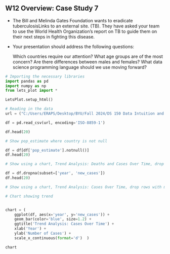 ## W12 Overview: Case Study 7
- The Bill and Melinda Gates Foundation wants to eradicate tuberculosisLinks to an external site. (TB). They have asked your team to use the World Health Organization’s report on TB to guide them on their next steps in fighting this disease.

- Your presentation should address the following questions:

    Which countries require our attention?
    What age groups are of the most concern?
    Are there differences between males and females?
    What data science programming language should we use moving forward?

```python

# Importing the necessary libraries
import pandas as pd
import numpy as np
from lets_plot import *

LetsPlot.setup_html()

```

```python

# Reading in the data
url = ("C:/Users/ERAPS/Desktop/BYU/Fall 2024/DS 150 Data Intuition and Insight/WK 13/clean_tb_extra_v.csv")

```
```python
df = pd.read_csv(url, encoding='ISO-8859-1')
```

```python
df.head(20)
```

```python
# Show pop_estimate where country is not null

df = df[df['pop_estimate'].notnull()]
df.head(20)
```

```python
# Show using a chart, Trend Analysis: Deaths and Cases Over Time, drop rows with missing values.

df = df.dropna(subset=['year', 'new_cases'])
df.head(20)
```

```python
# Show using a chart, Trend Analysis: Cases Over Time, drop rows with missing values.

# Chart showing trend


chart = (
    ggplot(df, aes(x='year', y='new_cases')) +
    geom_bar(color='blue', size=1.2) +
    ggtitle('Trend Analysis: Cases Over Time') +
    xlab('Year') +
    ylab('Number of Cases') +
    scale_x_continuous(format='d')  )

chart

```



